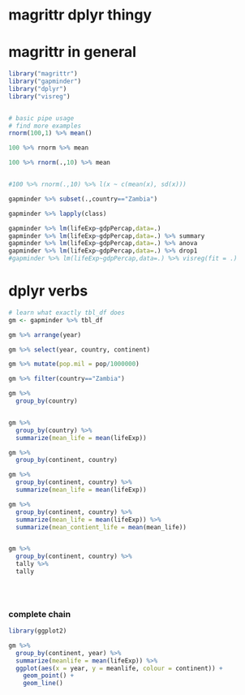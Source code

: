 # magrittr dplyr thingy

# magrittr in general

```r
library("magrittr")
library("gapminder")
library("dplyr")
library("visreg")


# basic pipe usage
# find more examples
rnorm(100,1) %>% mean()

100 %>% rnorm %>% mean

100 %>% rnorm(.,10) %>% mean


#100 %>% rnorm(.,10) %>% l(x ~ c(mean(x), sd(x)))

gapminder %>% subset(.,country=="Zambia") 

gapminder %>% lapply(class)

gapminder %>% lm(lifeExp~gdpPercap,data=.)
gapminder %>% lm(lifeExp~gdpPercap,data=.) %>% summary
gapminder %>% lm(lifeExp~gdpPercap,data=.) %>% anova
gapminder %>% lm(lifeExp~gdpPercap,data=.) %>% drop1
#gapminder %>% lm(lifeExp~gdpPercap,data=.) %>% visreg(fit = .)

```

# dplyr verbs

```r

# learn what exactly tbl_df does
gm <- gapminder %>% tbl_df 

gm %>% arrange(year)

gm %>% select(year, country, continent)

gm %>% mutate(pop.mil = pop/1000000)

gm %>% filter(country=="Zambia")

gm %>% 
  group_by(country) 


gm %>% 
  group_by(country) %>%
  summarize(mean_life = mean(lifeExp))

gm %>% 
  group_by(continent, country) 

gm %>% 
  group_by(continent, country) %>%
  summarize(mean_life = mean(lifeExp)) 

gm %>% 
  group_by(continent, country) %>%
  summarize(mean_life = mean(lifeExp)) %>%
  summarize(mean_contient_life = mean(mean_life))


gm %>% 
  group_by(continent, country) %>%
  tally %>%
  tally
  




```


### complete chain

```r

library(ggplot2)

gm %>% 
  group_by(continent, year) %>%
  summarize(meanlife = mean(lifeExp)) %>%
  ggplot(aes(x = year, y = meanlife, colour = continent)) + 
    geom_point() + 
    geom_line()
```




